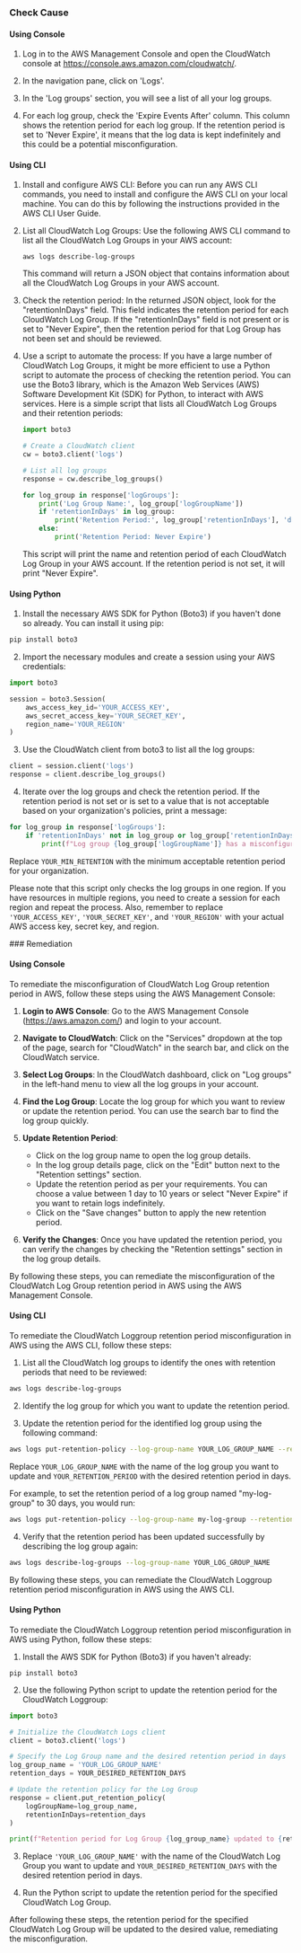 

<Tabs><Tab title='Cause'>
### Check Cause

#### Using Console

1. Log in to the AWS Management Console and open the CloudWatch console at https://console.aws.amazon.com/cloudwatch/.

2. In the navigation pane, click on 'Logs'.

3. In the 'Log groups' section, you will see a list of all your log groups. 

4. For each log group, check the 'Expire Events After' column. This column shows the retention period for each log group. If the retention period is set to 'Never Expire', it means that the log data is kept indefinitely and this could be a potential misconfiguration.

#### Using CLI

1. Install and configure AWS CLI: Before you can run any AWS CLI commands, you need to install and configure the AWS CLI on your local machine. You can do this by following the instructions provided in the AWS CLI User Guide.

2. List all CloudWatch Log Groups: Use the following AWS CLI command to list all the CloudWatch Log Groups in your AWS account:

   ```
   aws logs describe-log-groups
   ```

   This command will return a JSON object that contains information about all the CloudWatch Log Groups in your AWS account.

3. Check the retention period: In the returned JSON object, look for the "retentionInDays" field. This field indicates the retention period for each CloudWatch Log Group. If the "retentionInDays" field is not present or is set to "Never Expire", then the retention period for that Log Group has not been set and should be reviewed.

4. Use a script to automate the process: If you have a large number of CloudWatch Log Groups, it might be more efficient to use a Python script to automate the process of checking the retention period. You can use the Boto3 library, which is the Amazon Web Services (AWS) Software Development Kit (SDK) for Python, to interact with AWS services. Here is a simple script that lists all CloudWatch Log Groups and their retention periods:

   ```python
   import boto3

   # Create a CloudWatch client
   cw = boto3.client('logs')

   # List all log groups
   response = cw.describe_log_groups()

   for log_group in response['logGroups']:
       print('Log Group Name:', log_group['logGroupName'])
       if 'retentionInDays' in log_group:
           print('Retention Period:', log_group['retentionInDays'], 'days')
       else:
           print('Retention Period: Never Expire')
   ```
   
   This script will print the name and retention period of each CloudWatch Log Group in your AWS account. If the retention period is not set, it will print "Never Expire".

#### Using Python

1. Install the necessary AWS SDK for Python (Boto3) if you haven't done so already. You can install it using pip:

```python
pip install boto3
```

2. Import the necessary modules and create a session using your AWS credentials:

```python
import boto3

session = boto3.Session(
    aws_access_key_id='YOUR_ACCESS_KEY',
    aws_secret_access_key='YOUR_SECRET_KEY',
    region_name='YOUR_REGION'
)
```

3. Use the CloudWatch client from boto3 to list all the log groups:

```python
client = session.client('logs')
response = client.describe_log_groups()
```

4. Iterate over the log groups and check the retention period. If the retention period is not set or is set to a value that is not acceptable based on your organization's policies, print a message:

```python
for log_group in response['logGroups']:
    if 'retentionInDays' not in log_group or log_group['retentionInDays'] < YOUR_MIN_RETENTION:
        print(f"Log group {log_group['logGroupName']} has a misconfigured retention period.")
```

Replace `YOUR_MIN_RETENTION` with the minimum acceptable retention period for your organization.

Please note that this script only checks the log groups in one region. If you have resources in multiple regions, you need to create a session for each region and repeat the process. Also, remember to replace `'YOUR_ACCESS_KEY'`, `'YOUR_SECRET_KEY'`, and `'YOUR_REGION'` with your actual AWS access key, secret key, and region.

</Tab>

<Tab title='Remediation'>
### Remediation

#### Using Console

To remediate the misconfiguration of CloudWatch Log Group retention period in AWS, follow these steps using the AWS Management Console:

1. **Login to AWS Console**: Go to the AWS Management Console (https://aws.amazon.com/) and login to your account.

2. **Navigate to CloudWatch**: Click on the "Services" dropdown at the top of the page, search for "CloudWatch" in the search bar, and click on the CloudWatch service.

3. **Select Log Groups**: In the CloudWatch dashboard, click on "Log groups" in the left-hand menu to view all the log groups in your account.

4. **Find the Log Group**: Locate the log group for which you want to review or update the retention period. You can use the search bar to find the log group quickly.

5. **Update Retention Period**:
   - Click on the log group name to open the log group details.
   - In the log group details page, click on the "Edit" button next to the "Retention settings" section.
   - Update the retention period as per your requirements. You can choose a value between 1 day to 10 years or select "Never Expire" if you want to retain logs indefinitely.
   - Click on the "Save changes" button to apply the new retention period.

6. **Verify the Changes**: Once you have updated the retention period, you can verify the changes by checking the "Retention settings" section in the log group details.

By following these steps, you can remediate the misconfiguration of the CloudWatch Log Group retention period in AWS using the AWS Management Console.

#### Using CLI

To remediate the CloudWatch Loggroup retention period misconfiguration in AWS using the AWS CLI, follow these steps:

1. List all the CloudWatch log groups to identify the ones with retention periods that need to be reviewed:
```bash
aws logs describe-log-groups
```

2. Identify the log group for which you want to update the retention period.

3. Update the retention period for the identified log group using the following command:
```bash
aws logs put-retention-policy --log-group-name YOUR_LOG_GROUP_NAME --retention-in-days YOUR_RETENTION_PERIOD
```
Replace `YOUR_LOG_GROUP_NAME` with the name of the log group you want to update and `YOUR_RETENTION_PERIOD` with the desired retention period in days.

For example, to set the retention period of a log group named "my-log-group" to 30 days, you would run:
```bash
aws logs put-retention-policy --log-group-name my-log-group --retention-in-days 30
```

4. Verify that the retention period has been updated successfully by describing the log group again:
```bash
aws logs describe-log-groups --log-group-name YOUR_LOG_GROUP_NAME
```

By following these steps, you can remediate the CloudWatch Loggroup retention period misconfiguration in AWS using the AWS CLI.

#### Using Python

To remediate the CloudWatch Loggroup retention period misconfiguration in AWS using Python, follow these steps:

1. Install the AWS SDK for Python (Boto3) if you haven't already:
```
pip install boto3
```

2. Use the following Python script to update the retention period for the CloudWatch Loggroup:

```python
import boto3

# Initialize the CloudWatch Logs client
client = boto3.client('logs')

# Specify the Log Group name and the desired retention period in days
log_group_name = 'YOUR_LOG_GROUP_NAME'
retention_days = YOUR_DESIRED_RETENTION_DAYS

# Update the retention policy for the Log Group
response = client.put_retention_policy(
    logGroupName=log_group_name,
    retentionInDays=retention_days
)

print(f"Retention period for Log Group {log_group_name} updated to {retention_days} days.")
```

3. Replace `'YOUR_LOG_GROUP_NAME'` with the name of the CloudWatch Log Group you want to update and `YOUR_DESIRED_RETENTION_DAYS` with the desired retention period in days.

4. Run the Python script to update the retention period for the specified CloudWatch Log Group.

After following these steps, the retention period for the specified CloudWatch Log Group will be updated to the desired value, remediating the misconfiguration.


</Tab>
</Tabs>